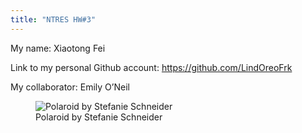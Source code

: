 ```yaml
---
title: "NTRES HW#3"
---
```


My name: Xiaotong Fei

Link to my personal Github account: <https://github.com/LindOreoFrk>

My collaborator: Emily O'Neil

![Polaroid by Stefanie Schneider](https://image.invaluable.com/housePhotos/Auctionata/52/570852/H4580-L77728566.jpg)
